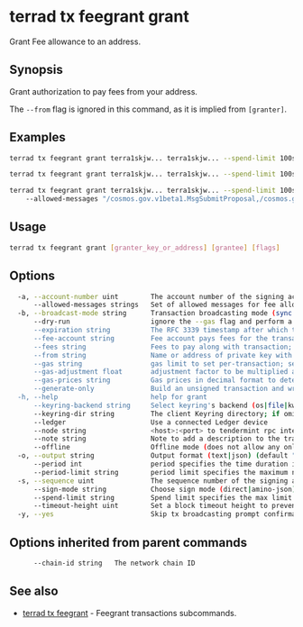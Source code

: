 
# terrad tx feegrant grant

Grant Fee allowance to an address. 

## Synopsis

Grant authorization to pay fees from your address. 

<Admonition type="tip">

The `--from` flag is ignored in this command, as it is implied from `[granter]`.

</Admonition>

## Examples

```sh Terrad
terrad tx feegrant grant terra1skjw... terra1skjw... --spend-limit 100stake --expiration 2022-01-30T15:04:05Z or

terrad tx feegrant grant terra1skjw... terra1skjw... --spend-limit 100stake --period 3600 --period-limit 10stake --expiration 36000 or

terrad tx feegrant grant terra1skjw... terra1skjw... --spend-limit 100stake --expiration 2022-01-30T15:04:05Z 
	--allowed-messages "/cosmos.gov.v1beta1.MsgSubmitProposal,/cosmos.gov.v1beta1.MsgVote"
```

## Usage

```sh Terrad
terrad tx feegrant grant [granter_key_or_address] [grantee] [flags]
```

## Options

```sh Terrad
  -a, --account-number uint        The account number of the signing account (offline mode only)
      --allowed-messages strings   Set of allowed messages for fee allowance
  -b, --broadcast-mode string      Transaction broadcasting mode (sync|async|block) (default "sync")
      --dry-run                    ignore the --gas flag and perform a simulation of a transaction, but don't broadcast it (when enabled, the local Keybase is not accessible)
      --expiration string          The RFC 3339 timestamp after which the grant expires for the user
      --fee-account string         Fee account pays fees for the transaction instead of deducting from the signer
      --fees string                Fees to pay along with transaction; eg: 10uluna
      --from string                Name or address of private key with which to sign
      --gas string                 gas limit to set per-transaction; set to "auto" to calculate sufficient gas automatically (default 200000)
      --gas-adjustment float       adjustment factor to be multiplied against the estimate returned by the tx simulation; if the gas limit is set manually this flag is ignored  (default 1)
      --gas-prices string          Gas prices in decimal format to determine the transaction fee (e.g. 0.1uluna)
      --generate-only              Build an unsigned transaction and write it to STDOUT (when enabled, the local Keybase is not accessible)
  -h, --help                       help for grant
      --keyring-backend string     Select keyring's backend (os|file|kwallet|pass|test|memory) (default "os")
      --keyring-dir string         The client Keyring directory; if omitted, the default 'home' directory will be used
      --ledger                     Use a connected Ledger device
      --node string                <host>:<port> to tendermint rpc interface for this chain (default "tcp://localhost:26657")
      --note string                Note to add a description to the transaction (previously --memo)
      --offline                    Offline mode (does not allow any online functionality
  -o, --output string              Output format (text|json) (default "json")
      --period int                 period specifies the time duration in which period_spend_limit coins can be spent before that allowance is reset
      --period-limit string        period limit specifies the maximum number of coins that can be spent in the period
  -s, --sequence uint              The sequence number of the signing account (offline mode only)
      --sign-mode string           Choose sign mode (direct|amino-json), this is an advanced feature
      --spend-limit string         Spend limit specifies the max limit can be used, if not mentioned there is no limit
      --timeout-height uint        Set a block timeout height to prevent the tx from being committed past a certain height
  -y, --yes                        Skip tx broadcasting prompt confirmation
```

## Options inherited from parent commands

```sh Terrad
      --chain-id string   The network chain ID
```

## See also

* [terrad tx feegrant](./terrad_tx_feegrant.mdx)	 - Feegrant transactions subcommands.


